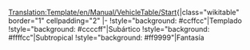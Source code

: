 <noinclude>[[Translation:Template/en/Manual/VehicleTable/Start]]</noinclude><noinclude></noinclude>{|class="wikitable" border="1" cellpadding="2"
|-
!style="background: #ccffcc"|Templado
!style="background: #ccccff"|Subártico
!style="background: #ffffcc"|Subtropical
!style="background: #ff9999"|Fantasía